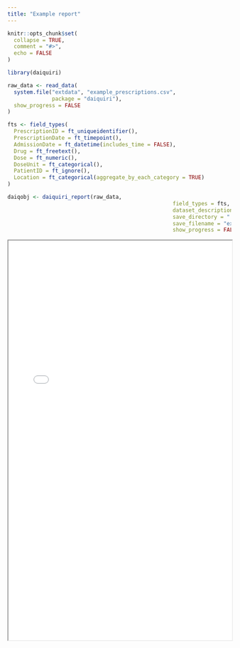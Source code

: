 ```yaml
---
title: "Example report"
---
```


```r
knitr::opts_chunk$set(
  collapse = TRUE,
  comment = "#>",
  echo = FALSE
)
```

```r
library(daiquiri)
```

```r
raw_data <- read_data(
  system.file("extdata", "example_prescriptions.csv",
              package = "daiquiri"),
  show_progress = FALSE
)

fts <- field_types(
  PrescriptionID = ft_uniqueidentifier(),
  PrescriptionDate = ft_timepoint(),
  AdmissionDate = ft_datetime(includes_time = FALSE),
  Drug = ft_freetext(),
  Dose = ft_numeric(),
  DoseUnit = ft_categorical(),
  PatientID = ft_ignore(),
  Location = ft_categorical(aggregate_by_each_category = TRUE)
)

daiqobj <- daiquiri_report(raw_data,
													field_types = fts,
													dataset_description = "Example prescription data",
													save_directory = "../../docs/articles",
													save_filename = "example_prescriptions",
													show_progress = FALSE)

```

```{=html}
<iframe src="./example_prescriptions.html" width="100%" height="900">
</iframe>
```

